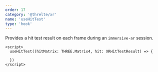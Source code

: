```yaml
---
order: 17
category: '@threlte/xr'
name: 'useHitTest'
type: 'hook'
---
```


Provides a hit test result on each frame during an `immersive-ar` session.

```svelte
<script>
  useHitTest((hitMatrix: THREE.Matrix4, hit: XRHitTestResult) => {

  })
</script>
```
